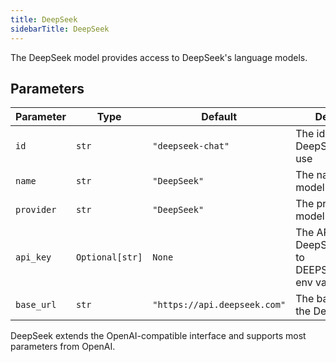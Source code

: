 ```yaml
---
title: DeepSeek
sidebarTitle: DeepSeek
---
```


The DeepSeek model provides access to DeepSeek's language models.

## Parameters

| Parameter    | Type               | Default                                        | Description                                                           |
| ------------ | ------------------ | ---------------------------------------------- | --------------------------------------------------------------------- |
| `id`         | `str`              | `"deepseek-chat"`                              | The id of the DeepSeek model to use                                  |
| `name`       | `str`              | `"DeepSeek"`                                   | The name of the model                                                 |
| `provider`   | `str`              | `"DeepSeek"`                                   | The provider of the model                                             |
| `api_key`    | `Optional[str]`    | `None`                                         | The API key for DeepSeek (defaults to DEEPSEEK_API_KEY env var)      |
| `base_url`   | `str`              | `"https://api.deepseek.com"`                   | The base URL for the DeepSeek API                                     |

DeepSeek extends the OpenAI-compatible interface and supports most parameters from OpenAI.